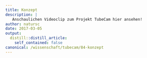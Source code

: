 ```yaml
---
title: Konzept
description: |
   Anschaulichen Videoclip zum Projekt TubeCam hier ansehen! 
author: natursc
date: 2017-03-05
output:
  distill::distill_article:
    self_contained: false
canonical: /wissenschaft/tubecam/84-konzept
---
```





<!--http://wieselundco.ch/wissenschaft/tubecam/84-konzept-->
